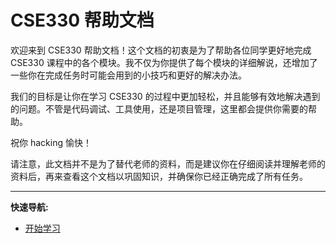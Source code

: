 
# CSE330 帮助文档

欢迎来到 CSE330 帮助文档！这个文档的初衷是为了帮助各位同学更好地完成 CSE330 课程中的各个模块。我不仅为你提供了每个模块的详细解说，还增加了一些你在完成任务时可能会用到的小技巧和更好的解决办法。

我们的目标是让你在学习 CSE330 的过程中更加轻松，并且能够有效地解决遇到的问题。不管是代码调试、工具使用，还是项目管理，这里都会提供你需要的帮助。

祝你 hacking 愉快！

<Callout type="warning" emoji="⚠️">
  请注意，此文档并不是为了替代老师的资料，而是建议你在仔细阅读并理解老师的资料后，再来查看这个文档以巩固知识，并确保你已经正确完成了所有任务。
</Callout>

---

**快速导航:**
- [开始学习](/CSE330/modules/Module1)
